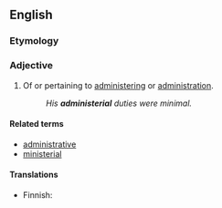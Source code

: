==English==

===Etymology===
{{suffix|administer|ial}}
===Adjective===
{{en-adj}}

# Of or pertaining to [[administering]] or [[administration]].
#: ''His '''administerial''' duties were minimal.''

====Related terms====
* [[administrative]]
* [[ministerial]]

====Translations====
{{trans-top|of or pertaining to administering or administration}}
* Finnish: {{t-|fi|hallinnollinen}}
{{trans-mid}}
{{trans-bottom}}